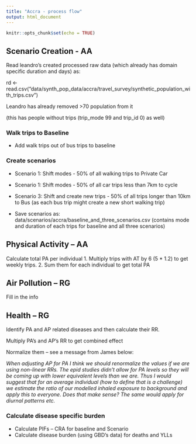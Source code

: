 ```yaml
---
title: "Accra - process flow"
output: html_document
---
```


```r
knitr::opts_chunk$set(echo = TRUE)
```

## Scenario Creation - AA

Read leandro’s created processed raw data (which already has domain specific duration and days) as:


rd <- read.csv("data/synth_pop_data/accra/travel_survey/synthetic_population_with_trips.csv")

Leandro has already removed >70 population from it

(this has people without trips (trip_mode 99 and trip_id 0) as well)


### Walk trips to Baseline

* Add walk trips out of bus trips to baseline

### Create scenarios

* Scenario 1: Shift modes - 50% of all walking trips to Private Car

* Scenario 1: Shift modes - 50% of all car trips less than 7km to cycle

* Scenario 3: Shift and create new trips - 50% of all trips longer than 10km to Bus (as each bus trip might create a new short walking trip)

* Save scenarios as: data/scenarios/accra/baseline_and_three_scenarios.csv
(contains mode and duration of each trips for baseline and all three scenarios)

## Physical Activity – AA

Calculate total PA per individual
1.	Multiply trips with AT by 6 (5 * 1.2) to get weekly trips. 
2.	Sum them for each individual to get total PA

## Air Pollution – RG
Fill in the info

## Health – RG

Identify PA and AP related diseases and then calculate their RR.

Multiply PA’s and AP’s RR to get combined effect

Normalize them – see a message from James below:

*When adjusting AP for PA I think we should renormalize the values if we are using non-linear RRs. The epid studies didn’t allow for PA levels so they will be coming up with lower equivalent levels than we are. Thus I would suggest that for an average individual (how to define that is a challenge) we estimate the ratio of our modelled inhaled exposure to background and apply this to everyone. Does that make sense?*
*The same would apply for diurnal patterns etc.*

### Calculate disease specific burden 
* Calculate PIFs – CRA for baseline and Scenario
* Calculate disease burden (using GBD’s data) for deaths and YLLs









